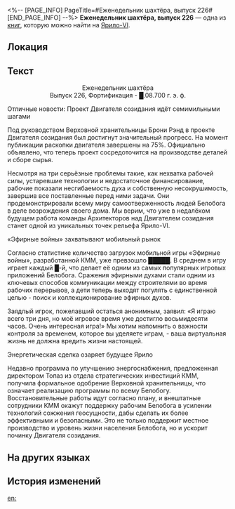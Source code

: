 <%-- [PAGE_INFO]
PageTitle=#Еженедельник шахтёра, выпуск 226#
[END_PAGE_INFO] --%>
{{Дополнить}}
{{Книга Инфобокс
|id           = 255
|Название     = 
|Изображение  = Предмет Записи.png
|Мир          = Ярило-VI
|Томов        = 1
|Автор        = <!--нужно добавить-->
|Описание     = Официальная газета рабочих.
|Том1         = {{tx}}
|Источник1    = {{tx|Отсутствует источник}}
|Персонажи    = 
|Фракции      = 
}}
'''Еженедельник шахтёра, выпуск 226''' — одна из [[Книги|книг]], которую можно найти на [[Ярило-VI]].

==Локация==
{{Отметка карты|<!--название карты-->|<!--id отметки-->}}

==Текст==
<div align="center">Еженедельник шахтёра<br />
Выпуск 226, Фортификация - █.08.700 г. э. ф.</div>

Отличные новости: Проект Двигателя созидания идёт семимильными шагами

Под руководством Верховной хранительницы Брони Рэнд в проекте Двигателя созидания был достигнут значительный прогресс. На момент публикации раскопки двигателя завершены на 75%. Официально объявлено, что теперь проект сосредоточится на производстве деталей и сборе сырья.

Несмотря на три серьёзные проблемы такие, как нехватка рабочей силы, устаревшие технологии и недостаточное финансирование, рабочие показали несгибаемость духа и собственную несокрушимость, завершив все поставленные перед ними задачи. Они продемонстрировали всему миру самоотверженность людей Белобога в деле возрождения своего дома. Мы верим, что уже в недалёком будущем работа команды Архитекторов над Двигателем созидания станет одной из уникальных точек рельефа Ярило-VI.


«Эфирные войны» захватывают мобильный рынок

Согласно статистике количество загрузок мобильной игры «Эфирные войны», разработанной КММ, уже превзошло █████. В среднем в игру играет каждый █-й, что делает её одним из самых популярных игровых приложений Белобога. Сражения эфирными духами стали одним из ключевых способов коммуникации между строителями во время рабочих перерывов, а дети теперь выходят погулять с единственной целью - поиск и коллекционирование эфирных духов.

Заядлый игрок, пожелавший остаться анонимным, заявил: «Я играю всего три дня, но моё игровое время уже достигло восьмидесяти часов. Очень интересная игра!» Мы хотим напомнить о важности контроля за временем, которое вы уделяете играм, - ваша виртуальная жизнь не должна вредить жизни настоящей.


Энергетическая сделка озаряет будущее Ярило

Недавно программа по улучшению энергоснабжения, предложенная директором Топаз из отдела стратегических инвестиций КММ, получила формальное одобрение Верховной хранительницы, что означает реализацию программы по всему Белобогу. Восстановительные работы идут согласно плану, и внештатные сотрудники КММ окажут поддержку рабочим Белобога в усилении технологий сожжения геосущности, дабы сделать их более эффективными и безопасными. Это не только поддержит местное производство и уровень жизни населения Белобога, но и ускорит починку Двигателя созидания.

==На других языках==
{{На других языках
|en   = ''Miners Weekly'' Issue 226
|zhs  = 《矿工每周报第226期》
|zht  = 《礦工週報》第226期
|ja   = 『鉱区ウィークリー』&nbsp;第226期
|ko   = ≪광부 주간신문 제226호≫
|es   = Semanario minero, n.º 226
|fr   = Parution n°&nbsp;226 du ''Mineur hebdo''
|ru   = Еженедельник шахтёра, выпуск 226
|th   = การทำเหมืองประจำสัปดาห์ ฉบับที่ 226
|vi   = Tuần Báo Thợ Mỏ Kỳ 226
|de   = „Bergarbeiter Wochenausgabe Nr. 226“
|id   = "Tabloid Mingguan Penambang Edisi 226"
|pt   = "Minerador Semanal" - Edição 226
}}

==История изменений==
{{История изменений|3.5}}

[[en:]]